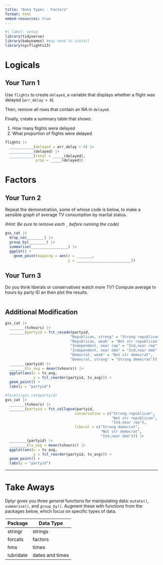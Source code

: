 ---
title: "Data Types - Factors"
format: html
embed-resources: true
---

```{r}
#| label: setup
library(tidyverse)
library(babynames) #may need to install
library(nycflights13)
```

# Logicals

## Your Turn 1

Use `flights` to create `delayed`, a variable that displays whether a flight was delayed (`arr_delay > 0`).

Then, remove all rows that contain an NA in `delayed`. 

Finally, create a summary table that shows:

1. How many flights were delayed  
2. What proportion of flights were delayed

```{r}
flights |>
  ___________(delayed = arr_delay > 0) |>
  ___________(delayed) |>
  ___________(total = _____(delayed), 
              prop = _____(delayed))
```



# Factors

## Your Turn 2

Repeat the demonstration, some of whose code is below, to make a sensible graph of average TV consumption by marital status.

*(Hint: Be sure to remove each `_` before running the code)*

```{r}
gss_cat |>
  drop_na(________) |>
  group_by(________) |>
  summarise(_________________) |>
  ggplot() +
    geom_point(mapping = aes(x = _______, 
                             y = _________________________))
```

## Your Turn 3

Do you think liberals or conservatives watch more TV?
Compute average tv hours by party ID an then plot the results.

```{r}

```



## Additional Modification

```{r}
gss_cat |>
  _______(tvhours) |>
  _______(partyid = fct_recode(partyid,
                              "Republican, strong" = "Strong republican",
                              "Republican, weak" = "Not str republican",
                              "Independent, near rep" = "Ind,near rep",
                              "Independent, near dem" = "Ind,near dem",
                              "Democrat, weak" = "Not str democrat",
                              "Democrat, strong" = "Strong democrat")) |> 
  _______(partyid) |>
  _______(tv_avg = mean(tvhours)) |>
  ggplot(aes(x = tv_avg, 
             y = fct_reorder(partyid, tv_avg))) +
  geom_point() + 
  labs(y = "partyid")
```

```{r}
#levels(gss_cat$partyid)
gss_cat |>
  _______(tvhours) |>
  _______(partyid = fct_collapse(partyid,
                                conservative = c("Strong republican", 
                                                 "Not str republican", 
                                                 "Ind,near rep"),
                                liberal = c("Strong democrat", 
                                            "Not str democrat", 
                                            "Ind,near dem"))) |> 
  ________(partyid) |>
  ________(tv_avg = mean(tvhours)) |>
  ggplot(aes(x = tv_avg, 
             y = fct_reorder(partyid, tv_avg))) +
  geom_point() + 
  labs(y = "partyid")
```


***

# Take Aways

Dplyr gives you three _general_ functions for manipulating data: `mutate()`, `summarise()`, and `group_by()`. Augment these with functions from the packages below, which focus on specific types of data.

Package   | Data Type
--------- | --------
stringr   | strings
forcats   | factors
hms       | times
lubridate | dates and times

